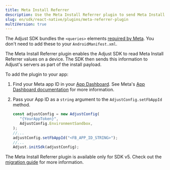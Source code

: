 ```yaml
---
title: Meta Install Referrer
description: Use the Meta Install Referrer plugin to send Meta Install Referrer information to Adjust.
slug: en/sdk/react-native/plugins/meta-referrer-plugin
multiVersion: true
---
```


<SdkVersion version="v5">

<Callout type="note">

The Adjust SDK bundles the `<queries>` elements [required by Meta](https://developers.facebook.com/docs/app-ads/meta-install-referrer#step-1--add-the-meta-apps). You don't need to add these to your `AndroidManifest.xml`.

</Callout>

The Meta Install Referrer plugin enables the Adjust SDK to read Meta Install Referrer values on a device. The SDK then sends this information to Adjust's servers as part of the install payload.

To add the plugin to your app:

1. Find your Meta app ID in your [App Dashboard](https://developers.facebook.com/apps). See Meta's [App Dashboard documentation](https://developers.facebook.com/docs/development/create-an-app/app-dashboard) for more information.
2. Pass your App ID as a `string` argument to the `AdjustConfig.setFbAppId` method.

   ```jsx
   const adjustConfig = new AdjustConfig(
      "{YourAppToken}",
      AdjustConfig.EnvironmentSandbox,
   );
   //...
   adjustConfig.setFbAppId("<FB_APP_ID_STRING>");
   //...
   Adjust.initSdk(adjustConfig);
   ```

   </SdkVersion>

<SdkVersion version="v4">

The Meta Install Referrer plugin is available only for SDK v5. Check out the [migration guide](/en/sdk/react-native/migration/v4-to-v5) for more information.

</SdkVersion>
